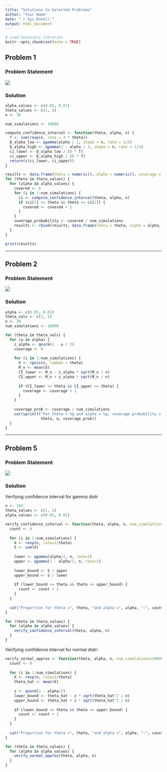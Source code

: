 ```yaml
---
title: "Solutions to Selected Problems"
author: "Your Name"
date: "`r Sys.Date()`"
output: html_document
---
```


```r
# Load necessary libraries
knitr::opts_chunk$set(echo = TRUE)
```

## Problem 1

### Problem Statement

![](images/clipboard-3472067296.png)

### Solution

```r
alpha_values <- c(0.05, 0.01)
theta_values <- c(1, 5)
n <- 30

num_simulations <- 10000

compute_confidence_interval <- function(theta, alpha, n) {
  T <- sum(rexp(n, rate = 3 * theta))
  Q_alpha_low <- qgamma(alpha / 2, shape = n, rate = 1/2)
  Q_alpha_high <- qgamma(1 - alpha / 2, shape = n, rate = 1/2)
  ci_lower <- Q_alpha_low / (6 * T)
  ci_upper <- Q_alpha_high / (6 * T)
  return(c(ci_lower, ci_upper))
}

results <- data.frame(theta = numeric(), alpha = numeric(), coverage = numeric())
for (theta in theta_values) {
  for (alpha in alpha_values) {
    covered <- 0
    for (i in 1:num_simulations) {
      ci <- compute_confidence_interval(theta, alpha, n)
      if (ci[1] <= theta && theta <= ci[2]) {
        covered <- covered + 1
      }
    }
    coverage_probability <- covered / num_simulations
    results <- rbind(results, data.frame(theta = theta, alpha = alpha, coverage = coverage_probability))
  }
}

print(results)

```

------------------------------------------------------------------------

## Problem 2

### Problem Statement

![](images/clipboard-2629574040.png)

### Solution

```r
alpha <- c(0.05, 0.01)
theta_vals <- c(1, 5)
n <- 30
num_simulations <- 10000

for (theta in theta_vals) {
  for (a in alpha) {
    z_alpha <- qnorm(1 - a / 2)
    coverage <- 0
    
    for (i in 1:num_simulations) {
      X <- rpois(n, lambda = theta)
      M_n <- mean(X)
      CI_lower <- M_n - z_alpha * sqrt(M_n / n)
      CI_upper <- M_n + z_alpha * sqrt(M_n / n)
      
      if (CI_lower <= theta && CI_upper >= theta) {
        coverage <- coverage + 1
      }
    }
    
    coverage_prob <- coverage / num_simulations
    cat(sprintf("For theta = %g and alpha = %g, coverage probability = %.4f\n", 
                theta, a, coverage_prob))
  }
}
```

------------------------------------------------------------------------

## Problem 5

### Problem Statement

![](images/clipboard-1153907558.png)

### Solution

Verifying confidence interval for gamma distr

```r
n <- 100
theta_values <- c(1, 5)
alpha_values <- c(0.05, 0.01)

verify_confidence_interval <- function(theta, alpha, n, num_simulations=10000) {
  count <- 0
  
  for (i in 1:num_simulations) {
    X <- rexp(n, rate=1/theta)
    S <- sum(X)
    
    lower <- qgamma(alpha/2, n, rate=1)
    upper <- qgamma(1 - alpha/2, n, rate=1)
    
    lower_bound <- S / upper
    upper_bound <- S / lower
    
    if (lower_bound <= theta && theta <= upper_bound) {
      count <- count + 1
    }
  }
  
  cat("Proportion for theta =", theta, "and alpha =", alpha, ":", count / num_simulations, "\n")
}

for (theta in theta_values) {
  for (alpha in alpha_values) {
    verify_confidence_interval(theta, alpha, n)
  }
}
```

Verifying confidence interval for normal distr:

```r
verify_normal_approx <- function(theta, alpha, n, num_simulations=10000) {
  count <- 0
  
  for (i in 1:num_simulations) {
    X <- rexp(n, rate=1/theta)
    theta_hat <- mean(X)
    
    z <- qnorm(1 - alpha/2)
    lower_bound <- theta_hat - z * sqrt(theta_hat^2 / n)
    upper_bound <- theta_hat + z * sqrt(theta_hat^2 / n)
    
    if (lower_bound <= theta && theta <= upper_bound) {
      count <- count + 1
    } 
  }
  
  cat("Proportion for theta =", theta, "and alpha =", alpha, ":", count / num_simulations, "\n")
}

for (theta in theta_values) {
  for (alpha in alpha_values) {
    verify_normal_approx(theta, alpha, n)
  }
}

```
